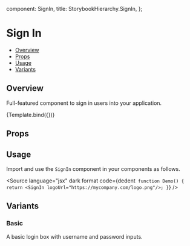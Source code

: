 
  component: SignIn,
  title: StorybookHierarchy.SignIn,
};

<Meta title={meta.title} component={meta.component} />


# Sign In

- [Overview](#overview)
- [Props](#props)
- [Usage](#usage)
- [Variants](#variants)

## Overview

Full-featured component to sign in users into your application.

<Canvas>
  <Story name="Overview" args={{logoUrl: '/assets/images/oxygen-logo-inverted.svg'}}>
    {Template.bind({})}
  </Story>
</Canvas>

## Props

<ArgsTable story="Overview" />

## Usage

Import and use the `SignIn` component in your components as follows.

<Source
  language="jsx"
  dark
  format
  code={dedent`
function Demo() {
  return <SignIn logoUrl="https://mycompany.com/logo.png"/>;
}`}
/>

## Variants

### Basic

A basic login box with username and password inputs.

<Canvas>
  <Story name="Basic" args={{logoUrl: '/assets/images/oxygen-logo-inverted.svg'}} />
</Canvas>
